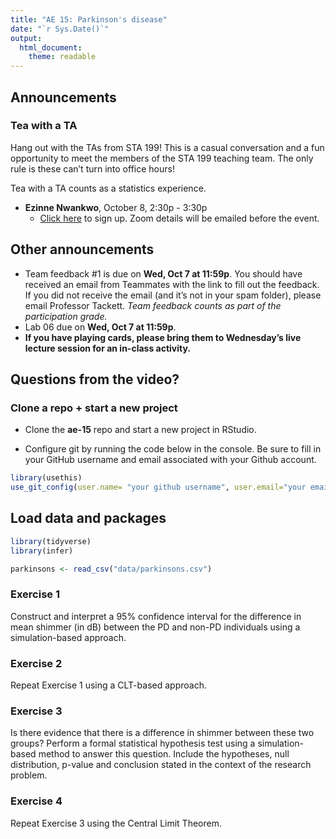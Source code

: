```yaml
---
title: "AE 15: Parkinson's disease"
date: "`r Sys.Date()`"
output: 
  html_document:
    theme: readable
---
```


## Announcements 

### Tea with a TA 

Hang out with the TAs from STA 199! This is a casual conversation and a fun opportunity to meet the members of the STA 199 teaching team. The only rule is these can't turn into office hours! 

Tea with a TA counts as a statistics experience.

- **Ezinne Nwankwo**, October 8, 2:30p - 3:30p
  - [Click here](https://forms.gle/EPdQBFigj93JYTET7) to sign up. Zoom details will be emailed before the event.

## Other announcements

- Team feedback #1 is due on **Wed, Oct 7 at 11:59p**. You should have received an email from Teammates with the link to fill out the feedback. If you did not receive the email (and it's not in your spam folder), please email Professor Tackett. *Team feedback counts as part of the participation grade.*
- Lab 06 due on **Wed, Oct 7 at 11:59p**.
- **If you have playing cards, please bring them to Wednesday's live lecture session for an in-class activity.**

## Questions from the video? 

### Clone a repo + start a new project

- Clone the **ae-15** repo and start a new project in RStudio. 

- Configure git by running the code below in the console. Be sure to fill in your GitHub username and email associated with your Github account. 

```r
library(usethis)
use_git_config(user.name= "your github username", user.email="your email")
```

## Load data and packages 

```r
library(tidyverse)
library(infer)

parkinsons <- read_csv("data/parkinsons.csv")
```

### Exercise 1

Construct and interpret a 95% confidence interval for the difference in mean shimmer (in dB) between the PD and non-PD individuals using a simulation-based approach.


### Exercise 2

Repeat Exercise 1 using a CLT-based approach.

### Exercise 3

Is there evidence that there is a difference in shimmer between these two groups? Perform a formal statistical hypothesis test using a simulation-based method to answer this question. Include the hypotheses, null distribution, p-value and conclusion stated in the context of the research problem. 


### Exercise 4

Repeat Exercise 3 using the Central Limit Theorem.
